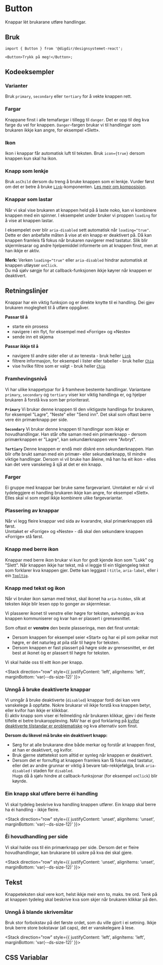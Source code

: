 


<Meta of={ButtonStories} />

# Button

Knappar lèt brukarane utføre handlingar.

<Primary />
<Controls />

## Bruk

```tsx
import { Button } from '@digdir/designsystemet-react';

<Button>Trykk på meg!</Button>;
```

## Kodeeksempler

### Varianter
Bruk `primary`, `secondary` eller `tertiary` for å vekte knappen rett.

<Canvas of={ButtonStories.Variants} />

### Fargar

Knappane finst i alle temafargar i tillegg til `danger`. Det er opp til deg kva farge du vel for knappen. 
`Danger`-fargen brukar vi til handlingar som brukaren ikkje kan angre, for eksempel «Slett».

<Canvas of={ButtonStories.Colors} />

### Ikon

Ikon i knappar får automatisk luft til teksten. 
Bruk `icon={true}` dersom knappen kun skal ha ikon. 

<Canvas of={ButtonStories.Icons} />

### Knapp som lenkje

Bruk `asChild` dersom du treng å bruke knappen som ei lenkje. 
Vurder først om det er betre å bruke [`Link`](/docs/komponenter-link--docs)-komponenten. 
[Les meir om komposisjon](https://designsystemet.no/no/fundamentals/code/composition).

<Canvas of={ButtonStories.AsLink} />

### Knappar som lastar

Når vi skal vise brukaren at knappen held på å laste noko, kan vi kombinere knappen med ein spinner. I eksempelet under bruker vi proppen `loading` for å vise at knappen lastar.

<Canvas of={ButtonStories.Loading} />

I eksempelet over blir `aria-disabled` sett automatisk når `loading="true"`. Dette er den anbefalte måten å vise at ein knapp er deaktivert på. Då kan knappen framleis få fokus når brukaren navigerer med tastatur. Slik blir skjermlesarar og andre hjelpemiddel informerte om at knappen finst, men at han ikkje er aktiv.

**Merk:** Verken `loading="true"` eller `aria-disabled` hindrar automatisk at knappen utløyser `onClick`.  
Du må sjølv sørgje for at callback-funksjonen ikkje køyrer når knappen er deaktivert.


## Retningslinjer
Knappar har ein viktig funksjon og er direkte knytte til ei handling. Dei gjev brukaren moglegheit til å utføre oppgåver.

**Passar til å**

- starte ein prosess  
- navigere i ein flyt, for eksempel med «Forrige» og «Neste»  
- sende inn eit skjema  

**Passar ikkje til å**

- navigere til andre sider eller ut av tenesta - bruk heller [`Link`](/docs/komponenter-link--docs)
- filtrere informasjon, for eksempel i lister eller tabeller - bruk heller [`Chip`](/docs/komponenter-chip--docs)
- vise hvilke filtre som er valgt - bruk heller [`Chip`](/docs/komponenter-chip--docs)

### Framhevingsnivå
Vi har ulike knappetypar for å framheve bestemte handlingar. Variantane `primary`, `secondary` og `tertiary` viser kor viktig handlinga er, og hjelper brukaren å forstå kva som bør prioriterast.


<Canvas of={ButtonStories.Variants} />

**`Primary`** Vi brukar denne knappen til den viktigaste handlinga for brukaren, for eksempel "Lagre", "Neste" eller "Send inn". Det skal som oftast berre vere éin primærknapp per side.

**`Secondary`** Vi brukar denne knappen til handlingar som ikkje er hovudhandlingar. 
Han står ofte saman med ein primærknapp - dersom primærknappen er "Lagre", kan sekundærknappen vere "Avbryt".

**`Tertiary`** Denne knappen er endå meir diskré enn sekundærknappen. 
Han blir ofte brukt saman med ein primær- eller sekundærknapp, til mindre viktige handlingar. 
Dersom vi vil bruke han åleine, må han ha eit ikon - elles kan det vere vanskeleg å sjå at det er ein knapp.

### Farger

Ei gruppe med knappar bør bruke same fargevariant. 
Unntaket er når vi vil tydeleggjere ei handling brukaren ikkje kan angre, for eksempel «Slett». 
Elles skal vi som regel ikkje kombinere ulike fargevariantar.

<Canvas of={ButtonStories.CombinedColors} />

### Plassering av knappar

Når vi legg fleire knappar ved sida av kvarandre, skal primærknappen stå først.  
Unntaket er «Forrige» og «Neste» - då skal den sekundære knappen «Forrige» stå først.


### Knapp med berre ikon
Knappar med berre ikon brukar vi kun for godt kjende ikon som "Lukk" og "Slett". 
Når knappen ikkje har tekst, må vi leggje til ein tilgjengeleg tekst som forklarer kva knappen gjer. 
Dette kan leggjast i `title`, `aria-label`, eller i ein [`Tooltip`](/docs/komponenter-tooltip--docs).

### Knapp med tekst og ikon

Når vi bruker ikon saman med tekst, skal ikonet ha `aria-hidden`, slik at teksten ikkje blir lesen opp to gonger av skjermlesar.

Vi plasserer ikonet til venstre eller høgre for teksten, avhengig av kva knappen kommuniserer og kvar han er plassert i grensesnittet.

Som oftast er **venstre** den beste plasseringa, men det finst unntak:

- Dersom knappen for eksempel seier «Start» og har ei pil som peikar mot høgre, er det naturleg at pila står til høgre for teksten.
- Dersom knappen er fast plassert på høgre side av grensesnittet, er det best at ikonet òg er plassert til høgre for teksten.

Vi skal halde oss til eitt ikon per knapp.

<Stack direction="row" style={{
  justifyContent: 'left',
  alignItems: 'left',
  marginBottom: 'var(--ds-size-12)'
}}>
  <Do
    description='Bruk berre eitt ikon'
    image='/img/component-guidelines/button/button-ex1-do.png'
  />

  <Dont
    description='Ikkje bruk fleire ikon på same knapp'
    image='/img/component-guidelines/button/button-ex1-dont.png'
  />
</Stack>

### Unngå å bruke deaktiverte knappar

Vi unngår å bruke deaktiverte (`disabled`) knappar fordi dei kan vere vanskelege å oppfatte. Nokre brukarar vil ikkje forstå kva knappen betyr, eller kvifor han ikkje er klikkbar.  
Ei aktiv knapp som viser ei feilmelding når brukaren klikkar, gjev i dei fleste tilfelle ei betre brukaroppleving. NAV har ei god forklaring på [kvifor deaktiverte tilstandar er problematiske](https://aksel.nav.no/god-praksis/artikler/deaktiverte-tilstander) og kva alternativ som finst.

**Dersom du likevel må bruke ein deaktivert knapp:**

- Sørg for at alle brukarane dine både merkar og forstår at knappen finst, at han er deaktivert, og kvifor.
- Bruk gjerne støttetekst som alltid er synleg når knappen er deaktivert.
- Dersom det er fornuftig at knappen framleis kan få fokus med tastatur,  
eller det av andre grunnar er viktig å bevare tab-rekkjefølgja, bruk `aria-disabled` i staden for `disabled`.  
Hugs då å sjølv hindre at callback-funksjonar (for eksempel `onClick`) blir køyrde.

### Ein knapp skal utføre berre éi handling

Vi skal tydeleg beskrive kva handling knappen utfører. Ein knapp skal berre ha éi handling - ikkje fleire.


<Stack direction="row" style={{
  justifyContent: 'unset',
  alignItems: 'unset',
  marginBottom: 'var(--ds-size-12)'
}}>
  <Do
    description='Ein knapp skal berre gjere éi handling.'
    image='/img/component-guidelines/button/button-ex2-do.png'
  />

  <Dont
    description='Unngå fleire handlingar på same knapp.'
    image='/img/component-guidelines/button/button-ex2-dont.png'
  />
</Stack>

### Éi hovudhandling per side

Vi skal halde oss til éin primærknapp per side. Dersom det er fleire hovudhandlingar, kan brukarane bli usikre på kva dei skal gjere.

<Stack direction="row" style={{
  justifyContent: 'unset',
  alignItems: 'unset',
  marginBottom: 'var(--ds-size-12)'
}}>
  <Do
    description='Det skal berre vere éin primærknapp per side'
    image='/img/component-guidelines/button/button-ex3-do.png'
  />

  <Dont
    description='Vi skal ikkje ha fleire primærknappar på same side'
    image='/img/component-guidelines/button/button-ex3-dont.png'
  />
</Stack>


## Tekst

Knappeteksten skal vere kort, helst ikkje meir enn to, maks. tre ord. Tenk på at knappen tydeleg skal beskrive kva som skjer når brukaren klikkar på den.

### Unngå å blande skrivemåtar

Bruk stor forbokstav på det første ordet, som du ville gjort i ei setning. Ikkje bruk berre store bokstavar (all caps), det er vanskelegare å lese.

<Stack direction="row" style={{
  justifyContent: 'left',
  alignItems: 'left',
  marginBottom: 'var(--ds-size-12)'
}}>
  <Do
    description='Bruk stor forbokstav og små bokstavar på resten av orda'
    image='/img/component-guidelines/button/button-ex5-do.png'
  />

  <Dont
    description='Ikkje bland skrivemåtar'
    image='/img/component-guidelines/button/button-ex5-dont.png'
  />
</Stack>

## CSS Variablar

<CssVariables css={css} />
